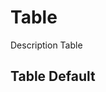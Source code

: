 
<Meta title="Organisms/Table" />

# Table

Description Table

## Table Default

<Preview withToolbar>
  <Story name="Default">
    <Table
      loading={boolean("loading", false)}
      idTable="id"
      selectable={true}
      headCells={object("headCells", headCells)}
      formatRows={object("formatRows", formatRows)}
      dataRows={object("dataRows", dataRows)}
    />
  </Story>
</Preview>
